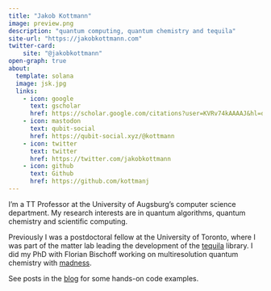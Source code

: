 ```yaml
---
title: "Jakob Kottmann"
image: preview.png
description: "quantum computing, quantum chemistry and tequila"
site-url: "https://jakobkottmann.com"
twitter-card:
    site: "@jakobkottmann"
open-graph: true
about:
  template: solana
  image: jsk.jpg
  links:
    - icon: google
      text: gscholar
      href: https://scholar.google.com/citations?user=KVRv74kAAAAJ&hl=de&citsig=AMD79opNUyWS3nuk_2kmCYeqBBvmkRcQZQ
    - icon: mastodon
      text: qubit-social
      href: https://qubit-social.xyz/@kottmann
    - icon: twitter
      text: twitter
      href: https://twitter.com/jakobkottmann
    - icon: github
      text: Github
      href: https://github.com/kottmanj
---
```


I'm a TT Professor at the University of Augsburg's computer science department. My research interests are in quantum algorithms, quantum chemistry and scientific computing.
 
Previously I was a postdoctoral fellow at the University of Toronto, where I was part of the matter lab leading the development of the [tequila](tequila.qmd) library. I did my PhD with Florian Bischoff working on multiresolution quantum chemistry with [madness](https://github.com/m-a-d-n-e-s-s/madness).  

See posts in the [blog](blog.qmd) for some hands-on code examples.  
